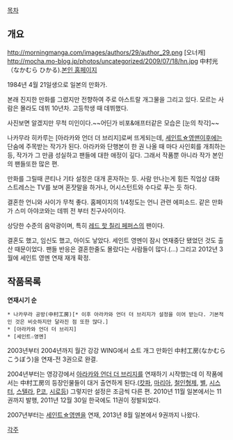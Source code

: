 [[목차]]

== 개요 ==
http://morningmanga.com/images/authors/29/author_29.png [오너캐]
http://mocha.mo-blog.jp/photos/uncategorized/2009/07/18/hn.jpg
中村光（なかむら ひかる).[http://www.nakamurahikaru.com 본인 홈페이지]

1984년 4월 21일생으로 일본의 만화가.

본래 진지한 만화를 그렸지만 전향하여 주로 아스트랄 개그물을 그리고 있다. 모르는 사람은 몰라도 데뷔 10년차. 고등학생 때 데뷔했다.
 
사진보면 알겠지만 무척 미인이다.~~어딘가 비포&애프터같은 모습은 [눈의 착각]~~

나카무라 히카루는 [아라카와 언더 더 브리지]로써 뜨게되는데, [[세인트☆영맨]]이후에는 단숨에 주목받는 작가가 된다. 아라카와 단행본이 한 권 나올 때 마다 사인회를 개최하는 등, 작가가 그 만큼 성실하고 팬들에 대한 애정이 깊다. 그래서 작품뿐 아니라 작가 본인의 팬들또한 많은 편.

만화를 그릴때 콘티나 기타 설정은 대개 혼자하는 듯. 사람 만나는게 힘든 직업상 대화 스트레스는 TV를 보며 혼잣말을 하거나, 어시스턴트와 수다로 푸는 듯 하다.

결혼한 언니와 사이가 무척 좋다. 홈페이지의 1/4정도는 언니 관련 에피소드. 같은 만화가 스미 아야코와는 데뷔 전 부터 친구사이이다.

상당한 수준의 음악광이며, 특히 [[레드 핫 칠리 페퍼스]]의 팬이다.

결혼도 했고, 임신도 했고, 아이도 낳았다. 세인트 영멘이 잠시 연재중단 됐었던 것도 출산 때문이었다. 팬들 반응은 결혼한줄도 몰랐다는 사람들이 많다.(…) 그리고 2012년 3월에 세인트 영멘 연재 재개 확정.

== 작품목록  ==
'''연재시기 순'''
 * 나카무라 공방(中村工房)[* 이후 아라카와 언더 더 브리지가 설정을 이어 받는다. 기본적인 것은 비슷하지만 달라진 점 또한 많다.]
 * [아라카와 언더 더 브리지]
 * [세인트☆영멘]

2003년부터 2004년까지 월간 강강 WING에서 쇼트 개그 만화인 中村工房(なかむらこうぼう)을 연재-전 3권으로 완결.

2004년부터는 영강강에서 [[아라카와 언더 더 브리지]]를 연재하기 시작했는데 이 작품에서는 中村工房의 등장인물들이 대거 출연하게 된다.([[캇파]], [[마리아]], [[철인형제]], [[별]], [[시스터]], [[스텔라]], [[P코]], [[시로]]등) 그렇지만 설정은 조금씩 다른 편. 2010년 11월 일본에서는 11권까지 발행, 2011년 12월 30일 한국에도 11권이 정발되었다.

2007년부터는 [[세인트☆영멘]]을 연재, 2013년 8월 일본에서 9권까지 나왔다.

[[각주]]
